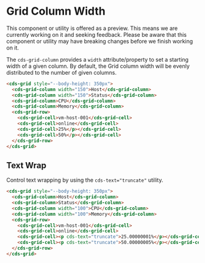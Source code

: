 
<Meta title="Data Grid (Preview)/Column Width" />

# Grid Column Width

<cds-alert-group status="warning" cds-layout="m-b:lg">
  <cds-alert>
    This component or utility is offered as a preview. This means we are currently working on it and seeking feedback.
    Please be aware that this component or utility may have breaking changes before we finish working on it.
  </cds-alert>
</cds-alert-group>

The `cds-grid-column` provides a `width` attribute/property to set a starting width
of a given column. By default, the Grid column width will be evenly distributed to
the number of given columns.

<Story id="stories-grid--fixed-column-width" />

```html
<cds-grid style="--body-height: 350px">
  <cds-grid-column width="150">Host</cds-grid-column>
  <cds-grid-column width="150">Status</cds-grid-column>
  <cds-grid-column>CPU</cds-grid-column>
  <cds-grid-column>Memory</cds-grid-column>
  <cds-grid-row>
    <cds-grid-cell>vm-host-001</cds-grid-cell>
    <cds-grid-cell>online</cds-grid-cell>
    <cds-grid-cell>25%</p></cds-grid-cell>
    <cds-grid-cell>50%</p></cds-grid-cell>
  </cds-grid-row>
</cds-grid>
```

## Text Wrap

Control text wrapping by using the `cds-text="truncate"` utility.

```html
<cds-grid style="--body-height: 350px">
  <cds-grid-column>Host</cds-grid-column>
  <cds-grid-column>Status</cds-grid-column>
  <cds-grid-column width="100">CPU</cds-grid-column>
  <cds-grid-column width="100">Memory</cds-grid-column>
  <cds-grid-row>
    <cds-grid-cell>vm-host-001</cds-grid-cell>
    <cds-grid-cell>online</cds-grid-cell>
    <cds-grid-cell><p cds-text="truncate">25.00000001%</p></cds-grid-cell>
    <cds-grid-cell><p cds-text="truncate">50.00000005%</p></cds-grid-cell>
  </cds-grid-row>
</cds-grid>
```

<Story id="stories-grid--column-overflow" />
